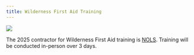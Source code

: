 ```yaml
---
title: Wilderness First Aid Training
---
```

![](images/WFA.jpg){fig-align="center"}

The 2025 contractor for Wilderness First Aid training is [NOLS](https://www.nols.edu/en/wilderness-medicine/resources/){.external target="_blank"}. Training will be conducted in-person over 3 days.